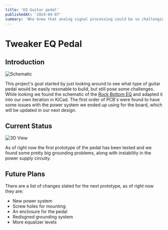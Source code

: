 ```yaml
---
title: 'EQ Guitar pedal'
publishedAt: '2024-04-07'
summary: 'Who knew that analog signal processing could be so challenging...'
---
```


# Tweaker EQ Pedal

## Introduction

![Schematic](/images/eq/eq.svg)

This project's goal started by just looking around to see what type of guitar pedal would be easily resonable to build, but still pose some challenges. 
While looking we found the schematic of the [Rock Bottom EQ](https://www.diyguitarpedals.com.au/shop/boms/Rock%20Bottom%20EQ.pdf) and adapted it into our own
iteration in KiCad. The first order of PCB's were found to have some issues with the power system we ended up using for the board, which will be updated 
in our next design.

## Current Status

![3D View](/images/eq/3deq.png)

As of right now the first prototype of the pedal has been tested and we found some pretty big grounding problems, along with instability in the power supply circuity.

## Future Plans

There are a list of changes slated for the next prototype, as of right now they are:
- New power system
- Screw holes for mounting
- An enclosure for the pedal
- Redisgned grounding system
- More equalizer levels
